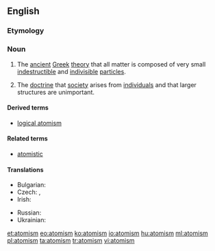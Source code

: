 ==English==
{{wikipedia}}

===Etymology===
{{suffix|atom|ism}}

===Noun===
{{en-noun|s|-}}

# {{philosophy}} The [[ancient]] [[Greek]] [[theory]] that all matter is composed of very small [[indestructible]] and [[indivisible]] [[particle]]s.
# {{philosophy}} The [[doctrine]] that [[society]] arises from [[individual]]s and that larger structures are unimportant.

====Derived terms====
* [[logical atomism]]

====Related terms====
* [[atomistic]]

====Translations====
{{trans-top|ancient Greek theory}}
* Bulgarian: {{t-|bg|атомизъм|m|sc=Cyrl}}
* Czech: {{t-|cs|atomismus|m}}, {{t-|cs|atomizmus|m}}
* Irish: {{t-|ga|adamhachas|m}}
{{trans-mid}}
* Russian: {{t+|ru|атомизм|m|sc=Cyrl}}
* Ukrainian: {{t+|uk|атомізм|m|sc=Cyrl}}
{{trans-bottom}}

[[et:atomism]]
[[eo:atomism]]
[[ko:atomism]]
[[io:atomism]]
[[hu:atomism]]
[[ml:atomism]]
[[pl:atomism]]
[[ta:atomism]]
[[tr:atomism]]
[[vi:atomism]]